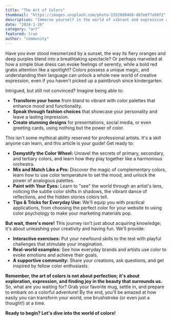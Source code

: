 ```yaml
---
title: "The Art of Colors"
thumbnail: "https://images.unsplash.com/photo-1552688468-d87e6f7a58f2"
description: "Immerse yourself in the world of vibrant and expressive art."
date: "2024-1-26"
category: "art"
featured: true
author: "community"
---
```


Have you ever stood mesmerized by a sunset, the way its fiery oranges and deep purples blend into a breathtaking spectacle? Or perhaps marveled at how a simple blue dress can evoke feelings of serenity, while a bold red grabs attention like a spotlight? Colors possess a unique magic, and understanding their language can unlock a whole new world of creative expression, even if you haven't picked up a paintbrush since kindergarten.

Intrigued, but still not convinced? Imagine being able to:

- **Transform your home** from bland to vibrant with color palettes that enhance mood and functionality.
- **Speak through fashion choices** that showcase your personality and leave a lasting impression.
- **Create stunning designs** for presentations, social media, or even greeting cards, using nothing but the power of color.

This isn't some mythical ability reserved for professional artists. It's a skill anyone can learn, and this article is your guide! Get ready to:

- **Demystify the Color Wheel:** Unravel the secrets of primary, secondary, and tertiary colors, and learn how they play together like a harmonious orchestra.
- **Mix and Match Like a Pro:** Discover the magic of complementary colors, learn how to use color temperature to set the mood, and unlock the power of analogous palettes.
- **Paint with Your Eyes:** Learn to "see" the world through an artist's lens, noticing the subtle color shifts in shadows, the vibrant dance of reflections, and the hidden stories colors tell.
- **Tips & Tricks for Everyday Use:** We'll equip you with practical applications, from choosing the perfect color for your website to using color psychology to make your marketing materials pop.

**But wait, there's more!** This journey isn't just about acquiring knowledge; it's about unleashing your creativity and having fun. We'll provide:

- **Interactive exercises:** Put your newfound skills to the test with playful challenges that stimulate your imagination.
- **Real-world examples:** See how everyday brands and artists use color to evoke emotions and achieve their goals.
- **A supportive community:** Share your creations, ask questions, and get inspired by fellow color enthusiasts.

**Remember, the art of colors is not about perfection; it's about exploration, expression, and finding joy in the beauty that surrounds us.** So, what are you waiting for? Grab your favorite mug, settle in, and prepare to embark on a colorful adventure! By the end, you'll be amazed at how easily you can transform your world, one brushstroke (or even just a thought!) at a time.

**Ready to begin? Let's dive into the world of colors!**
